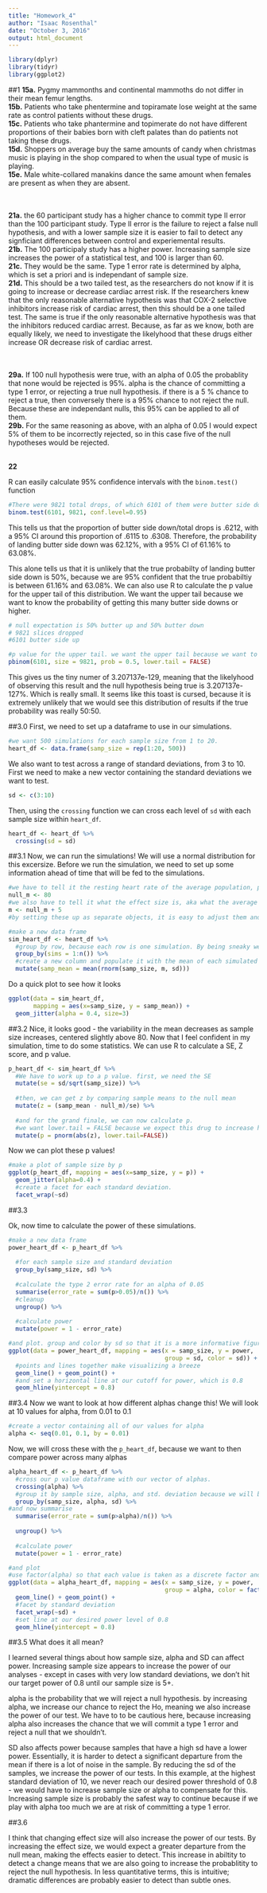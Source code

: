 ```yaml
---
title: "Homework_4"
author: "Isaac Rosenthal"
date: "October 3, 2016"
output: html_document
---
```



```r
library(dplyr)
library(tidyr)
library(ggplot2)
```

##1
**15a.** Pygmy mammonths and continental mammoths do not differ in their mean femur lengths.  
**15b.** Patients who take phentermine and topiramate lose weight at the same rate as control patients without these drugs.  
**15c.** Patients who take phantermine and topimerate do not have different proportions of their babies born with cleft palates than do patients not taking these drugs.  
**15d.** Shoppers on average buy the same amounts of candy when christmas music is playing in the shop compared to when the usual type of music is playing.  
**15e.** Male white-collared manakins dance the same amount when females are present as when they are absent.  
<br></br>  

**21a.** the 60 participant study has a higher chance to commit type II error than the 100 participant study. Type II error is the failure to reject a false null hypothesis, and with a lower sample size it is easier to fail to detect any signficiant differences between control and experiemental results.  
**21b.** The 100 participaly study has a higher power. Increasing sample size increases the power of a statistical test, and 100 is larger than 60.  
**21c.** They would be the same. Type 1 error rate is determined by alpha, which is set a priori and is independant of sample size.  
**21d.** This should be a two tailed test, as the researchers do not know if it is going to increase or decrease cardiac arrest risk. If the researchers knew that the only reasonable alternative hypothesis was that COX-2 selective inhibitors increase risk of cardiac arrest, then this should be a one tailed test. The same is true if the only reasonable alternative hypothesis was that the inhibitors reduced cardiac arrest. Because, as far as we know, both are equally likely, we need to investigate the likelyhood that these drugs either increase OR decrease risk of cardiac arrest.   
<br></br>

**29a.** If 100 null hypothesis were true, with an alpha of 0.05 the probablity that none would be rejected is 95%. alpha is the chance of committing a type 1 error, or rejecting a true null hypothesis. if there is a 5 % chance to reject a true, then conversely there is a 95% chance to not reject the null. Because these are independant nulls, this 95% can be applied to all of them.  
**29b.** For the same reasoning as above, with an alpha of 0.05 I would expect 5% of them to be incorrectly rejected, so in this case five of the null hypotheses would be rejected. 
<br></br>

**22**

R can easily calculate 95% confidence intervals with the `binom.test()` function
```r
#There were 9821 total drops, of which 6101 of them were butter side down. We also specify the confidence level, for a 95% CI we use 0.95
binom.test(6101, 9821, conf.level=0.95)

```
This tells us that the proportion of butter side down/total drops is .6212, with a 95% CI around this proportion of  .6115 to .6308. Therefore, the probability of landing butter side down was 62.12%, with a 95% CI of 61.16% to 63.08%.

This alone tells us that it is unlikely that the true probabilty of landing butter side down is 50%, because we are 95% confident that the true probabiltiy is between 61.16% and 63.08%. We can also use R to calculate the p value for the upper tail of this distribution. We want the upper tail because we want to know the probability of getting this many butter side downs or higher.
```r
# null expectation is 50% butter up and 50% butter down
# 9821 slices dropped
#6101 butter side up

#p value for the upper tail. we want the upper tail because we want to know the probability of getting this many butter side downs or higher
pbinom(6101, size = 9821, prob = 0.5, lower.tail = FALSE)
```

This gives us the tiny numer of  3.207137e-129, meaning that the likelyhood of observing this result and the null hypothesis being true is 3.207137e-127%. Which is really small. It seems like this toast is cursed, because it is extremely unlikely that we would see this distribution of results if the true probability was really 50:50.

##3.0
First, we need to set up a dataframe to use in our simulations.

```r
#we want 500 simulations for each sample size from 1 to 20.
heart_df <- data.frame(samp_size = rep(1:20, 500))
```
We also want to test across a range of standard deviations, from 3 to 10. First we need to make a new vector containing the standard deviations we want to test.
```r
sd <- c(3:10)
```

Then, using the `crossing` function we can cross each level of `sd` with each sample size within `heart_df`.

```r
heart_df <- heart_df %>%
  crossing(sd = sd)
```

##3.1
Now, we can run the simulations! We will use a normal distribution for this excersize. Before we run the simulation, we need to set up some information ahead of time that will be fed to the simulations.

```r
#we have to tell it the resting heart rate of the average population, pretreatment.
null_m <- 80
#we also have to tell it what the effect size is, aka what the average change caused by the drug should be.
m <- null_m + 5
#by setting these up as separate objects, it is easy to adjust them and play with the simulation.

```

```r
#make a new data frame
sim_heart_df <- heart_df %>%
  #group by row, because each row is one simulation. By being sneaky we can do this without creating a new column ahead of time. This makes each row from 1 to the length of heart_df a separate simulation.
  group_by(sims = 1:n()) %>%
  #create a new column and populate it with the mean of each simulated sample.
  mutate(samp_mean = mean(rnorm(samp_size, m, sd))) 
```

Do a quick plot to see how it looks
```r
ggplot(data = sim_heart_df, 
       mapping = aes(x=samp_size, y = samp_mean)) +
  geom_jitter(alpha = 0.4, size=3)
```

##3.2
Nice, it looks good - the variability in the mean decreases as sample size increases, centered slightly above 80. Now that I feel confident in my simulation, time to do some statistics. We can use R to calculate a SE, Z score, and p value.
```r
p_heart_df <- sim_heart_df %>%
  #We have to work up to a p value. first, we need the SE
  mutate(se = sd/sqrt(samp_size)) %>%
  
  #then, we can get z by comparing sample means to the null mean
  mutate(z = (samp_mean - null_m)/se) %>%
  
  #and for the grand finale, we can now calculate p.
  #we want lower.tail = FALSE because we expect this drug to increase heartrate, meaning there will be a change on the upper tail of the data.
  mutate(p = pnorm(abs(z), lower.tail=FALSE))
```

Now we can plot these p values!

```r
#make a plot of sample size by p
ggplot(p_heart_df, mapping = aes(x=samp_size, y = p)) +
  geom_jitter(alpha=0.4) +
  #create a facet for each standard deviation.
  facet_wrap(~sd)
```

##3.3

Ok, now time to calculate the power of these simulations.

```r
#make a new data frame
power_heart_df <- p_heart_df %>%
  
  #for each sample size and standard deviation
  group_by(samp_size, sd) %>%
  
  #calculate the type 2 error rate for an alpha of 0.05
  summarise(error_rate = sum(p>0.05)/n()) %>%
  #cleanup
  ungroup() %>%
  
  #calculate power
  mutate(power = 1 - error_rate)

#and plot. group and color by sd so that it is a more informative figure.
ggplot(data = power_heart_df, mapping = aes(x = samp_size, y = power, 
                                            group = sd, color = sd)) +
  #points and lines together make visualizing a breeze
  geom_line() + geom_point() +
  #and set a horizontal line at our cutoff for power, which is 0.8
  geom_hline(yintercept = 0.8)

```


##3.4
Now we want to look at how different alphas change this! We will look at 10 values for alpha, from 0.01 to 0.1
```r
#create a vector containing all of our values for alpha
alpha <- seq(0.01, 0.1, by = 0.01)
```

Now, we will cross these with the `p_heart_df`, because we want to then compare power across many alphas
```r
alpha_heart_df <- p_heart_df %>%
  #cross our p value dataframe with our vector of alphas.
  crossing(alpha) %>%
  #group it by sample size, alpha, and std. deviation because we will be using all of these in our figure
  group_by(samp_size, alpha, sd) %>%
#and now summarise
  summarise(error_rate = sum(p>alpha)/n()) %>%
  
  ungroup() %>%
  
  #calculate power
  mutate(power = 1 - error_rate)

#and plot
#use factor(alpha) so that each value is taken as a discrete factor and given a color
ggplot(data = alpha_heart_df, mapping = aes(x = samp_size, y = power, 
                                            group = alpha, color = factor(alpha))) +
  geom_line() + geom_point() +
  #facet by standard deviation
  facet_wrap(~sd) +
  #set line at our desired power level of 0.8
  geom_hline(yintercept = 0.8)

```

##3.5 What does it all mean?

I learned several things about how sample size, alpha and SD can affect power. 
Increasing sample size appears to increase the power of our analyses - except in cases with very low standard deviations, we don't hit our target power of 0.8 until our sample size is 5+.

alpha is the probability that we will reject a null hypothesis. by increasing alpha, we increase our chance to reject the Ho, meaning we also increase the power of our test. We have to to be cautious here, because increasing alpha also increases the chance that we will commit a type 1 error and reject a null that we shouldn't.

SD also affects power because samples that have a high sd have a lower power. Essentially, it is harder to detect a significant departure from the mean if there is a lot of noise in the sample. By reducing the sd of the samples, we increase the power of our tests. In this example, at the highest standard deviation of 10, we never reach our desired power threshold of 0.8 - we would have to increase sample size or alpha to compensate for this. Increasing sample size is probably the safest way to continue because if we play with alpha too much we are at risk of committing a type 1 error.

##3.6

I think that changing effect size will also increase the power of our tests. By increasing the effect size, we would expect a greater departure from the null mean, making the effects easier to detect. This increase in abiltity to detect a change means that we are also going to increase the probablitity to reject the null hypothesis. In less quantitative terms, this is intuitive; dramatic differences are probably easier to detect than subtle ones.

